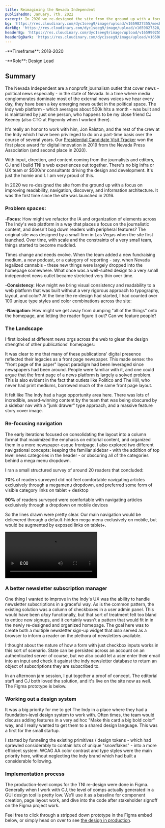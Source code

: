 ```yaml
---
title: Reimagining the Nevada Independent
publishedOn: January, 7th. 2022
excerpt: In 2020 we re-designed the site from the ground up with a focus on improving readability, navigation, discovery, and information architecture. It was the first time since the site was launched in 2016.
bg: 'https://res.cloudinary.com/dyc1seeg9/image/upload/v1659827355/mesh/mesh-portrait-6.png'
darkBg: 'https://res.cloudinary.com/dyc1seeg9/image/upload/v1659827328/mesh/mesh-portrait-2.png'
headerBg: 'https://res.cloudinary.com/dyc1seeg9/image/upload/v1659902557/mesh/mesh_landscape_6.png'
headerBgDark: 'https://res.cloudinary.com/dyc1seeg9/image/upload/v1659827365/mesh/mesh-landscape-2.png'
---
```


<p className="pt-0">-**Timeframe**: 2018-2020</p>
<p className="mt-3">-**Role**: Design Lead</p>

## Summary

The Nevada Independent are a nonprofit journalism outlet that cover news - political news especially - in the state of Nevada. In a time where media conglomorates dominate most of the external news voices we hear every day, they have been a key emerging news outlet in the political space. The Indy web platform - which averages about 500k hits a month - was built and is maintained by just one person, who happens to be my close friend CJ Keeney (also CTO at Pigeonly when I worked there).

It's really an honor to work with him, Jon Ralston, and the rest of the crew at the Indy which I have been privileged to do on a part-time basis over the course of several years. Our [Presidential Candidate Visit Tracker](https://projects.thenevadaindependent.com/election/2020/candidate-tracker) won the first place award for digital innovation in 2019 from the Nevada Press Association (and second place in 2020).

<CustomImage
  publicId="work/indy/pres-tracker.png"
  alt="2020 Presidential Tracker web app design mocks"
  width={1440}
  height={800}
  mdx
  preview
/>

With input, direction, and content coming from the journalists and editors, CJ and I build TNI's web experiences out together. There's no big infra or UX team or $500/hr consultants driving the design and development. It's just the homie and I. I am very proud of this.

In 2020 we re-designed the site from the ground up with a focus on improving readability, navigation, discovery, and information architecture. It was the first time since the site was launched in 2016.

### Problem spaces:

-**Focus**: How might we refactor the IA and organization of elements across The Indy's web platform in a way that places a focus on the journalistic content, and doesn't bog down readers with peripheral features? The original site was designed by a small firm in Las Vegas when the site first launched. Over time, with scale and the constraints of a very small team, things started to become muddled.

Times change and needs evolve. When the team added a new fundraising medium, a new podcast, or a category of reporting - say, when Nevada legalized cannabis - these new things were largely dropped into the homepage somewhere. What once was a well-suited design to a very small independent news outlet became stretched very thin over time.

-**Consistency**: How might we bring visual consistency and readability to a web platform that was built without a very rigorous approach to typography, layout, and color? At the time the re-design had started, I had counted over 100 unique type styles and color combinations across the site:

-**Navigation**: How might we get away from dumping "all of the things" onto the homepage, and letting the reader figure it out? Can we feature people?

### The Landscape

I first looked at different news orgs across the web to glean the design strengths of other publications' homepages:

<CustomImage
  publicId="work/indy/competitive-land.png"
  alt="News org frontpages, competitive landscape"
  width={1959}
  height={1917}
  mdx
  preview
/>

It was clear to me that many of these publications' digital presence reflected their legacies as a front page newspaper. This made sense: the "front page of the paper" layout paradigm had been leveraged since newspapers had been around. People were familiar with it, and one could argue that the front page of a news platform is largely a solved problem. This is also evident in the fact that outlets like Politico and The Hill, who never had print mediums, borrowed much of the same front page layout.

It felt like The Indy had a huge opportunity area here. There was lots of incredible, award-winning content by the team that was being obscured by a sidebar nav with a "junk drawer" type approach, and a massive feature story cover image.

<CustomImage
  publicId="work/indy/old-header.png"
  alt="Nevada Independent navigation header and homepage before-redesign"
  width={2840}
  height={2240}
  mdx
  preview
/>

### Re-focusing navigation

The early iterations focused on consolidating the layout into a column format that maximized the emphasis on editorial content, and organized them in a more newspaper-esque frontpage. I also explored two different navigational concepts: keeping the familiar sidebar - with the addition of top level news categories in the header - or obscuring all of the categories behind a mega menu dropdown.

<CustomImage
  publicId="work/indy/early-indy.png"
  alt="Early IA/wire work for The Nevada Independent"
  width={1440}
  height={906}
  mdx
  preview
/>

I ran a small structured survey of around 20 readers that concluded:

**70%** of readers surveyed did not feel comfortable navigating articles exclusively through a megamenu dropdown, and preferred some form of visible category links on tablet + desktop

**90%** of readers surveyed were comfortable with navigating articles exclusively through a dropdown on mobile devices

So the lines drawn were pretty clear. Our main navigation would be delievered through a default-hidden mega menu exclusively on mobile, but would be augmented by exposed links on tablet+.

<CustomImage
  publicId="work/indy/nav-comparison.png"
  alt="The Nevada Independent nav comparison before and after re-design"
  width={1420}
  height={781}
  mdx
  preview
/>

<video controls>
  <source
    src="https://res.cloudinary.com/dyc1seeg9/video/upload/v1659827864/work/indy/search-interaction.mp4"
    type="video/mp4"
  />
  Your browser does not support the video tag.
</video>

### A better newsletter subscription manager

One thing I wanted to improve in the Indy's UX was the ability to handle newsletter subscriptions in a graceful way. As is the common pattern, the existing solution was a column of checkboxes in a user admin panel. This would have been _okay_ functionally, but that sort of treatment felt too bland to entice new signups, and it certainly wasn't a pattern that would fit in in the newly re-designed and organized homepage. The goal here was to create both a multiple newsletter sign-up widget that _also_ served as a browser to inform a reader on the plethora of newsletters available.

I thought about the nature of how a form with just checkbox inputs works in this sort of scenario. State can be persisted across an account on an authenticated server of course, but we also could let a user enter their email into an input and check it against the indy newsletter database to return an object of subscriptions they are subscribed to.

In an afternoon jam session, I put together a proof of concept. The editorial staff and CJ both loved the solution, and it's live on the site now as well. The Figma prototype is below.

<Figma
  title="newsletter signup widget concept"
  url="proto/mGHRL5XHRtbzvKWo1nbct6/Homepage?node-id=710%3A3959&starting-point-node-id=710%3A3959&scaling=scale-down"
/>

### Working out a design system

It was a big priority for me to get The Indy in a place where they had a foundation-level design system to work with. Often times, the team would discuss adding features in a very ad hoc "Make this card a big bold color" way, and I really wanted to get them to a shared design language. This was a first for the small startup.

I started by funneling the existing primitives / design tokens - which had sprawled considerably to contain lots of unique "snowflakes" - into a more efficient system. WCAG AA color contrast and type styles were the main priority here, without neglecting the Indy brand which had built a considerable following.

<CustomImage
  publicId="work/indy/jackpot-primitives.png"
  alt="Sample of Jackpot design system primitives"
  width={2840}
  height={1562}
  mdx
  preview
/>

### Implementation process

The production-level comps for the TNI re-design were done in Figma. Generally when I work with CJ, the level of comps actually generated in a GUI design tool is pretty low. We'll use it as a baseline for component creation, page layout work, and dive into the code after stakeholder signoff on the Figma project work.

<CustomImage
  publicId="work/indy/site-components.png"
  alt="Some of the reusable components made for The Nevada Independent website design"
  width={2840}
  height={1562}
  mdx
  preview
/>

Feel free to click through a stripped down prototype in the Figma embed below, or simply head on over to see [the design in production](https://thenvindy.com).

<Figma
  title="Boop"
  url="proto/mGHRL5XHRtbzvKWo1nbct6/Homepage?node-id=1503%3A5155&starting-point-node-id=1503%3A5155&scaling=scale-down"
/>
